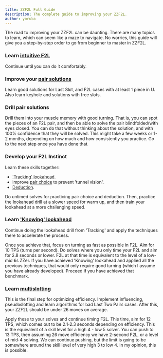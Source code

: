 ```yaml
---
title: ZZF2L Full Guide
description: The complete guide to improving your ZZF2L.
author: yoruba
---
```



The road to improving your ZZF2L can be daunting. There are many topics to learn, which can seem like a maze to navigate. No worries, this guide will give you a step-by-step order to go from beginner to master in ZZF2L.

<Steps>

### Learn [intuitive F2L](/zz/tutorial/zzf2l)

Continue until you can do it comfortably.

### Improve your [pair solutions](/zz/improvement-guide/zzf2l/pair-solutions)

Learn good solutions for Last Slot, and F2L cases with at least 1 piece in U. Also learn keyhole and solutions with free slots.

### Drill pair solutions

Drill them into your muscle memory with good turning. That is, you can spot the pieces of an F2L pair, and then be able to solve the pair blindfolded/with eyes closed. You can do that without thinking about the solution, and with 100% confidence that they will be solved. This might take a few weeks or 1-2 months, depending on how much and how consistently you practice. Go to the next step once you have done that.

### Develop your F2L Instinct

Learn these skills together:

- ['Tracking' lookahead](/zz/improvement-guide/zzf2l/lookahead#how-to-start-tracking).
- Improve [pair choice](/zz/improvement-guide/zzf2l/pair-choice) to prevent 'tunnel vision'.
- [Deduction](/zz/improvement-guide/zzf2l/deduction).

Do untimed solves for practicing pair choice and deduction. Then, practice the lookahead drill at a slower speed for warm up, and then train your lookahead at a more challenging speed.

### Learn ['Knowing' lookahead](/zz/improvement-guide/zzf2l/lookahead#from-tracking-to-knowing)

Continue doing the lookahead drill from 'Tracking' and apply the techniques there to accelerate the process.

Once you achieve that, focus on turning as fast as possible in F2L. Aim for 10 TPS (turns per second). Do solves where you only time your F2L and aim for 2.8 seconds or lower. F2L at that time is equivalent to the level of a low-mid 6s ZZer. If you have achieved 'Knowing' lookahead and applied all the previous techniques, that would only require good turning (which I assume you have already developed). Proceed if you have achieved that benchmark.

### Learn [multislotting](/zz/improvement-guide/zzf2l/multislotting)

This is the final step for optimizing efficiency. Implement influencing, pseudoslotting and learn algorithms for bad Last Two Pairs cases. After this, your ZZF2L should be under 26 moves on average.

Apply these to your solves and continue timing F2L. This time, aim for 12 TPS, which comes out to be 2.1-2.3 seconds depending on efficiency. This is the equivalent of a skill level for a high 4 - low 5 solver. You can push to 13 TPS, then assuming 26 move efficiency we have 2-second F2L, or a level of mid-4 solving. We can continue pushing, but the limit is going to be somewhere around the skill level of very high 3 to low 4. In my opinion, this is possible.

</Steps>
